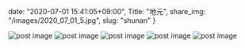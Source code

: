 date: "2020-07-01 15:41:05+09:00",
Title: "地元",
share_img: "/images/2020_07_01_5.jpg",
slug: "shunan"
}

<img src="/images/2020_07_01_1.jpg" alt="post image" />
<img src="/images/2020_07_01_2.jpg" alt="post image" />
<img src="/images/2020_07_01_3.jpg" alt="post image" />
<img src="/images/2020_07_01_4.jpg" alt="post image" />
<img src="/images/2020_07_01_5.jpg" alt="post image" />

